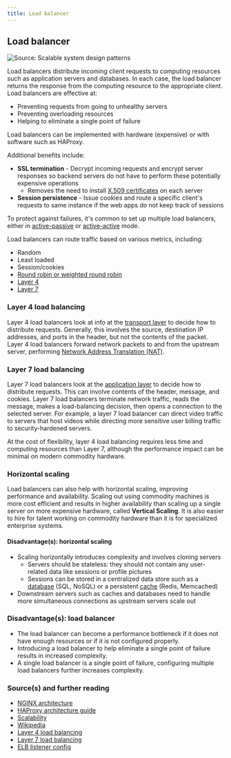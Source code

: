 ```yaml
---
title: Load balancer
---
```



## Load balancer

<Image
  src="/images/h81n9iK.png"
  alt="Source: Scalable system design patterns"
  width={600}
  height={400}
/>

Load balancers distribute incoming client requests to computing resources such as application servers and databases. In each case, the load balancer returns the response from the computing resource to the appropriate client. Load balancers are effective at:

- Preventing requests from going to unhealthy servers
- Preventing overloading resources
- Helping to eliminate a single point of failure

Load balancers can be implemented with hardware (expensive) or with software such as HAProxy.

Additional benefits include:

- **SSL termination** - Decrypt incoming requests and encrypt server responses so backend servers do not have to perform these potentially expensive operations
  - Removes the need to install [X.509 certificates](https://en.wikipedia.org/wiki/X.509) on each server
- **Session persistence** - Issue cookies and route a specific client's requests to same instance if the web apps do not keep track of sessions

To protect against failures, it's common to set up multiple load balancers, either in [active-passive](#active-passive) or [active-active](#active-active) mode.

Load balancers can route traffic based on various metrics, including:

- Random
- Least loaded
- Session/cookies
- [Round robin or weighted round robin](https://www.g33kinfo.com/info/round-robin-vs-weighted-round-robin-lb)
- [Layer 4](#layer-4-load-balancing)
- [Layer 7](#layer-7-load-balancing)

### Layer 4 load balancing

Layer 4 load balancers look at info at the [transport layer](#communication) to decide how to distribute requests. Generally, this involves the source, destination IP addresses, and ports in the header, but not the contents of the packet. Layer 4 load balancers forward network packets to and from the upstream server, performing [Network Address Translation (NAT)](https://www.nginx.com/resources/glossary/layer-4-load-balancing/).

### Layer 7 load balancing

Layer 7 load balancers look at the [application layer](#communication) to decide how to distribute requests. This can involve contents of the header, message, and cookies. Layer 7 load balancers terminate network traffic, reads the message, makes a load-balancing decision, then opens a connection to the selected server. For example, a layer 7 load balancer can direct video traffic to servers that host videos while directing more sensitive user billing traffic to security-hardened servers.

At the cost of flexibility, layer 4 load balancing requires less time and computing resources than Layer 7, although the performance impact can be minimal on modern commodity hardware.

### Horizontal scaling

Load balancers can also help with horizontal scaling, improving performance and availability. Scaling out using commodity machines is more cost efficient and results in higher availability than scaling up a single server on more expensive hardware, called **Vertical Scaling**. It is also easier to hire for talent working on commodity hardware than it is for specialized enterprise systems.

#### Disadvantage(s): horizontal scaling

- Scaling horizontally introduces complexity and involves cloning servers
  - Servers should be stateless: they should not contain any user-related data like sessions or profile pictures
  - Sessions can be stored in a centralized data store such as a [database](#database) (SQL, NoSQL) or a persistent [cache](#cache) (Redis, Memcached)
- Downstream servers such as caches and databases need to handle more simultaneous connections as upstream servers scale out

### Disadvantage(s): load balancer

- The load balancer can become a performance bottleneck if it does not have enough resources or if it is not configured properly.
- Introducing a load balancer to help eliminate a single point of failure results in increased complexity.
- A single load balancer is a single point of failure, configuring multiple load balancers further increases complexity.

### Source(s) and further reading

- [NGINX architecture](https://www.nginx.com/blog/inside-nginx-how-we-designed-for-performance-scale/)
- [HAProxy architecture guide](http://www.haproxy.org/download/1.2/doc/architecture.txt)
- [Scalability](http://www.lecloud.net/post/7295452622/scalability-for-dummies-part-1-clones)
- [Wikipedia](<https://en.wikipedia.org/wiki/Load_balancing_(computing)>)
- [Layer 4 load balancing](https://www.nginx.com/resources/glossary/layer-4-load-balancing/)
- [Layer 7 load balancing](https://www.nginx.com/resources/glossary/layer-7-load-balancing/)
- [ELB listener config](http://docs.aws.amazon.com/elasticloadbalancing/latest/classic/elb-listener-config.html)
